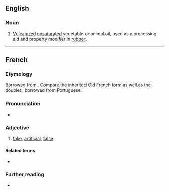 {{wikipedia}}
==English==

===Noun===
{{en-noun|-}}

# [[vulcanized|Vulcanized]] [[unsaturated]] vegetable or animal oil, used as a processing aid and property modifier in [[rubber]].

----

==French==

===Etymology===
Borrowed from {{bor|fr|la|factīcius}}. Compare the inherited Old French form {{m|fro|faitis}} as well as the doublet {{doublet|fétiche|notext=1|lang=fr}}, borrowed from Portuguese.

===Pronunciation===
* {{fr-IPA}}

===Adjective===
{{fr-adj}}

# [[fake]], [[artificial]], [[false]]

====Related terms====
* {{l|fr|fait}}

===Further reading===
* {{R:TLFi}}